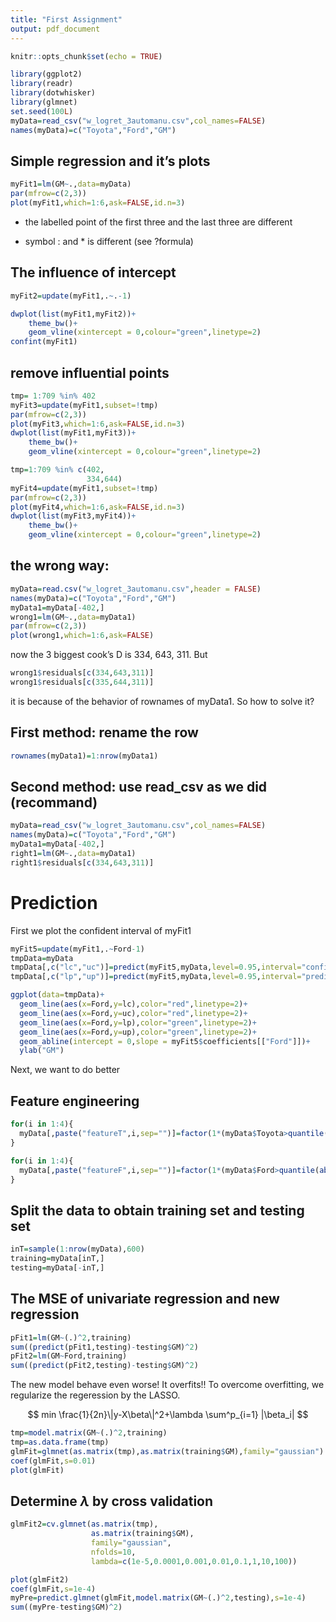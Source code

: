 ```yaml
---
title: "First Assignment"
output: pdf_document
---
```


```r
knitr::opts_chunk$set(echo = TRUE)
```

```r
library(ggplot2)
library(readr)
library(dotwhisker)
library(glmnet)
set.seed(100L)
myData=read_csv("w_logret_3automanu.csv",col_names=FALSE)
names(myData)=c("Toyota","Ford","GM") 
```

## Simple regression and it's plots
```r
myFit1=lm(GM~.,data=myData)
par(mfrow=c(2,3))
plot(myFit1,which=1:6,ask=FALSE,id.n=3)
```

- the labelled point of the first three and the last three are different

- symbol : and * is different (see ?formula)

## The influence of intercept
```r
myFit2=update(myFit1,.~.-1)

dwplot(list(myFit1,myFit2))+
    theme_bw()+
    geom_vline(xintercept = 0,colour="green",linetype=2)
confint(myFit1)
```

## remove influential points
```r
tmp= 1:709 %in% 402
myFit3=update(myFit1,subset=!tmp)
par(mfrow=c(2,3))
plot(myFit3,which=1:6,ask=FALSE,id.n=3)
dwplot(list(myFit1,myFit3))+
    theme_bw()+
    geom_vline(xintercept = 0,colour="green",linetype=2)
```
```r
tmp=1:709 %in% c(402,
                 334,644)
myFit4=update(myFit1,subset=!tmp)
par(mfrow=c(2,3))
plot(myFit4,which=1:6,ask=FALSE,id.n=3)
dwplot(list(myFit3,myFit4))+
    theme_bw()+
    geom_vline(xintercept = 0,colour="green",linetype=2)
```

## the wrong way:

```r
myData=read.csv("w_logret_3automanu.csv",header = FALSE)
names(myData)=c("Toyota","Ford","GM")
myData1=myData[-402,]
wrong1=lm(GM~.,data=myData1)
par(mfrow=c(2,3))
plot(wrong1,which=1:6,ask=FALSE)
```

now the 3 biggest cook's D is 334, 643, 311. But
```r
wrong1$residuals[c(334,643,311)]
wrong1$residuals[c(335,644,311)]
```

it is because of the behavior of rownames of myData1. So how to solve it?

## First method: rename the row

```r
rownames(myData1)=1:nrow(myData1)
```

## Second method: use read_csv as we did (recommand)

```r
myData=read_csv("w_logret_3automanu.csv",col_names=FALSE)
names(myData)=c("Toyota","Ford","GM")
myData1=myData[-402,]
right1=lm(GM~.,data=myData1)
right1$residuals[c(334,643,311)]
```

# Prediction

First we plot the confident interval of myFit1

```r
myFit5=update(myFit1,.~Ford-1)
tmpData=myData
tmpData[,c("lc","uc")]=predict(myFit5,myData,level=0.95,interval="confidence")[,c(2,3)]
tmpData[,c("lp","up")]=predict(myFit5,myData,level=0.95,interval="prediction")[,c(2,3)]

ggplot(data=tmpData)+
  geom_line(aes(x=Ford,y=lc),color="red",linetype=2)+
  geom_line(aes(x=Ford,y=uc),color="red",linetype=2)+
  geom_line(aes(x=Ford,y=lp),color="green",linetype=2)+
  geom_line(aes(x=Ford,y=up),color="green",linetype=2)+
  geom_abline(intercept = 0,slope = myFit5$coefficients[["Ford"]])+
  ylab("GM")
```

Next, we want to do better

## Feature engineering

```r
for(i in 1:4){
  myData[,paste("featureT",i,sep="")]=factor(1*(myData$Toyota>quantile(abs(myData$Toyota),i/5)))
}

for(i in 1:4){
  myData[,paste("featureF",i,sep="")]=factor(1*(myData$Ford>quantile(abs(myData$Ford),i/5)))
}
```

## Split the data to obtain training set and testing set

```r
inT=sample(1:nrow(myData),600)
training=myData[inT,]
testing=myData[-inT,]
```

## The MSE of univariate regression and new regression 

```r
pFit1=lm(GM~(.)^2,training)
sum((predict(pFit1,testing)-testing$GM)^2)
pFit2=lm(GM~Ford,training)
sum((predict(pFit2,testing)-testing$GM)^2)
```

The new model behave even worse! It overfits!! To overcome overfitting, we regularize the regeression by the LASSO.

$$
min \frac{1}{2n}\|y-X\beta\|^2+\lambda \sum^p_{i=1} |\beta_i|
$$

```r
tmp=model.matrix(GM~(.)^2,training)
tmp=as.data.frame(tmp)
glmFit=glmnet(as.matrix(tmp),as.matrix(training$GM),family="gaussian")
coef(glmFit,s=0.01)
plot(glmFit)
```

## Determine $\lambda$ by cross validation

```r
glmFit2=cv.glmnet(as.matrix(tmp),
                  as.matrix(training$GM),
                  family="gaussian",
                  nfolds=10,
                  lambda=c(1e-5,0.0001,0.001,0.01,0.1,1,10,100))

plot(glmFit2)
coef(glmFit,s=1e-4)
myPre=predict.glmnet(glmFit,model.matrix(GM~(.)^2,testing),s=1e-4)
sum((myPre-testing$GM)^2)
```
